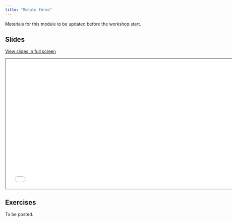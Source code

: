 ```yaml
---
title: "Module three"
---
```


::: callout-note
Materials for this module to be updated before the workshop start.
:::

## Slides

[View slides in full screen](3-module-three.html)

```{=html}
<iframe class="slide-deck" src="3-module-three.html" height="420" width="747" style="border: 1px solid #2e3846;"></iframe>
```
## Exercises

To be posted.
